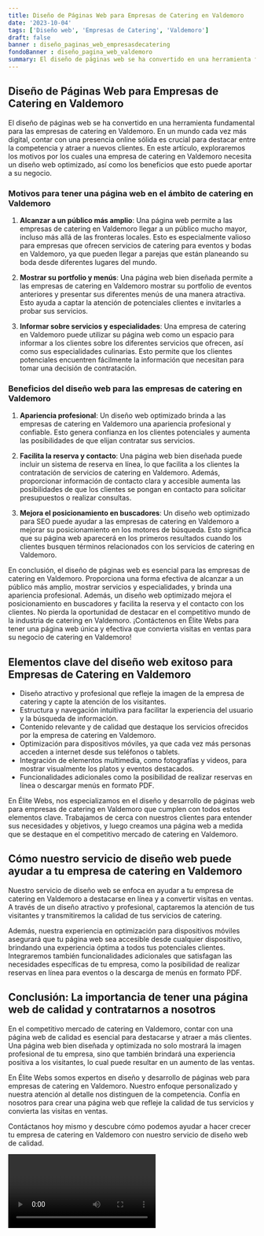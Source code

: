 ```yaml
---
title: Diseño de Páginas Web para Empresas de Catering en Valdemoro
date: '2023-10-04'
tags: ['Diseño web', 'Empresas de Catering', 'Valdemoro']
draft: false
banner : diseño_paginas_web_empresasdecatering
fondoBanner : diseño_pagina_web_valdemoro
summary: El diseño de páginas web se ha convertido en una herramienta fundamental para las empresas de catering en Valdemoro. En un mundo cada vez más digital, contar con una presencia online sólida es crucial para destacar entre la competencia y atraer a nuevos clientes. En este artículo, exploraremos los motivos por los cuales una empresa de catering en Valdemoro necesita un diseño web optimizado, así como los beneficios que esto puede aportar a su negocio.
---
```


## Diseño de Páginas Web para Empresas de Catering en Valdemoro

El diseño de páginas web se ha convertido en una herramienta fundamental para las empresas de catering en Valdemoro. En un mundo cada vez más digital, contar con una presencia online sólida es crucial para destacar entre la competencia y atraer a nuevos clientes. En este artículo, exploraremos los motivos por los cuales una empresa de catering en Valdemoro necesita un diseño web optimizado, así como los beneficios que esto puede aportar a su negocio.

### Motivos para tener una página web en el ámbito de catering en Valdemoro

1. **Alcanzar a un público más amplio**: Una página web permite a las empresas de catering en Valdemoro llegar a un público mucho mayor, incluso más allá de las fronteras locales. Esto es especialmente valioso para empresas que ofrecen servicios de catering para eventos y bodas en Valdemoro, ya que pueden llegar a parejas que están planeando su boda desde diferentes lugares del mundo.

2. **Mostrar su portfolio y menús**: Una página web bien diseñada permite a las empresas de catering en Valdemoro mostrar su portfolio de eventos anteriores y presentar sus diferentes menús de una manera atractiva. Esto ayuda a captar la atención de potenciales clientes e invitarles a probar sus servicios.

3. **Informar sobre servicios y especialidades**: Una empresa de catering en Valdemoro puede utilizar su página web como un espacio para informar a los clientes sobre los diferentes servicios que ofrecen, así como sus especialidades culinarias. Esto permite que los clientes potenciales encuentren fácilmente la información que necesitan para tomar una decisión de contratación.

### Beneficios del diseño web para las empresas de catering en Valdemoro

1. **Apariencia profesional**: Un diseño web optimizado brinda a las empresas de catering en Valdemoro una apariencia profesional y confiable. Esto genera confianza en los clientes potenciales y aumenta las posibilidades de que elijan contratar sus servicios.

2. **Facilita la reserva y contacto**: Una página web bien diseñada puede incluir un sistema de reserva en línea, lo que facilita a los clientes la contratación de servicios de catering en Valdemoro. Además, proporcionar información de contacto clara y accesible aumenta las posibilidades de que los clientes se pongan en contacto para solicitar presupuestos o realizar consultas.

3. **Mejora el posicionamiento en buscadores**: Un diseño web optimizado para SEO puede ayudar a las empresas de catering en Valdemoro a mejorar su posicionamiento en los motores de búsqueda. Esto significa que su página web aparecerá en los primeros resultados cuando los clientes busquen términos relacionados con los servicios de catering en Valdemoro.

En conclusión, el diseño de páginas web es esencial para las empresas de catering en Valdemoro. Proporciona una forma efectiva de alcanzar a un público más amplio, mostrar servicios y especialidades, y brinda una apariencia profesional. Además, un diseño web optimizado mejora el posicionamiento en buscadores y facilita la reserva y el contacto con los clientes. No pierda la oportunidad de destacar en el competitivo mundo de la industria de catering en Valdemoro. ¡Contáctenos en Élite Webs para tener una página web única y efectiva que convierta visitas en ventas para su negocio de catering en Valdemoro!

<GifSeo />

<Cta />

## Elementos clave del diseño web exitoso para Empresas de Catering en Valdemoro

- Diseño atractivo y profesional que refleje la imagen de la empresa de catering y capte la atención de los visitantes.
- Estructura y navegación intuitiva para facilitar la experiencia del usuario y la búsqueda de información.
- Contenido relevante y de calidad que destaque los servicios ofrecidos por la empresa de catering en Valdemoro.
- Optimización para dispositivos móviles, ya que cada vez más personas acceden a internet desde sus teléfonos o tablets.
- Integración de elementos multimedia, como fotografías y videos, para mostrar visualmente los platos y eventos destacados.
- Funcionalidades adicionales como la posibilidad de realizar reservas en línea o descargar menús en formato PDF.

En Élite Webs, nos especializamos en el diseño y desarrollo de páginas web para empresas de catering en Valdemoro que cumplen con todos estos elementos clave. Trabajamos de cerca con nuestros clientes para entender sus necesidades y objetivos, y luego creamos una página web a medida que se destaque en el competitivo mercado de catering en Valdemoro.

## Cómo nuestro servicio de diseño web puede ayudar a tu empresa de catering en Valdemoro

Nuestro servicio de diseño web se enfoca en ayudar a tu empresa de catering en Valdemoro a destacarse en línea y a convertir visitas en ventas. A través de un diseño atractivo y profesional, captaremos la atención de tus visitantes y transmitiremos la calidad de tus servicios de catering.

Además, nuestra experiencia en optimización para dispositivos móviles asegurará que tu página web sea accesible desde cualquier dispositivo, brindando una experiencia óptima a todos tus potenciales clientes. Integraremos también funcionalidades adicionales que satisfagan las necesidades específicas de tu empresa, como la posibilidad de realizar reservas en línea para eventos o la descarga de menús en formato PDF.

## Conclusión: La importancia de tener una página web de calidad y contratarnos a nosotros

En el competitivo mercado de catering en Valdemoro, contar con una página web de calidad es esencial para destacarse y atraer a más clientes. Una página web bien diseñada y optimizada no solo mostrará la imagen profesional de tu empresa, sino que también brindará una experiencia positiva a los visitantes, lo cual puede resultar en un aumento de las ventas.

En Élite Webs somos expertos en diseño y desarrollo de páginas web para empresas de catering en Valdemoro. Nuestro enfoque personalizado y nuestra atención al detalle nos distinguen de la competencia. Confía en nosotros para crear una página web que refleje la calidad de tus servicios y convierta las visitas en ventas.

Contáctanos hoy mismo y descubre cómo podemos ayudar a hacer crecer tu empresa de catering en Valdemoro con nuestro servicio de diseño web de calidad.

<Video />

<CtaBot job='Empresas de Catering' city='Valdemoro'/>

<Gmaps query='Valdemoro+españa+maps' />